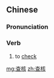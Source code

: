 ==Chinese==
{{zh-forms}}

===Pronunciation===
{{zh-pron
|m=cháhé
|c=caa4 hat6
|mn=cha-hu̍t
|w=3zo hheq
|cat=v
}}

===Verb===
{{zh-verb}}

# to [[check]]

[[mg:查核]]
[[zh:查核]]